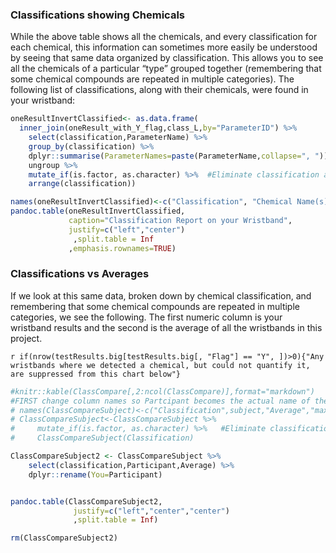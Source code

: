 
### Classifications showing Chemicals

While the above table shows all the chemicals, and every classification for each chemical, this information can sometimes more easily be understood by seeing that same data organized by classification.  This allows you to see all the chemicals of a particular "type" grouped together (remembering that some chemical compounds are repeated in multiple categories).  The following list of classifications, along with their chemicals, were found in your wristband:


```r

oneResultInvertClassified<- as.data.frame(
  inner_join(oneResult_with_Y_flag,class_L,by="ParameterID") %>% 
    select(classification,ParameterName) %>%
    group_by(classification) %>%
    dplyr::summarise(ParameterNames=paste(ParameterName,collapse=", ")) %>%
    ungroup %>%
    mutate_if(is.factor, as.character) %>%  #Eliminate classification as a FACTOR so it sorts correctly
    arrange(classification))

names(oneResultInvertClassified)<-c("Classification", "Chemical Name(s)" )
pandoc.table(oneResultInvertClassified,
             caption="Classification Report on your Wristband",
             justify=c("left","center")
              ,split.table = Inf
             ,emphasis.rownames=TRUE)


```

### Classifications vs Averages

If we look at this same data, broken down by chemical classification, and remembering that some chemical compounds are repeated in multiple categories, we see the following.  The first numeric column is your wristband results and the second is the average of all the wristbands in this project.

`r if(nrow(testResults.big[testResults.big[, "Flag"] == "Y", ])>0){"Any wristbands where we detected a chemical, but could not quantify it, are suppressed from this chart below"}`

```r

#knitr::kable(ClassCompare[,2:ncol(ClassCompare)],format="markdown")
#FIRST change column names so Partcipant becomes the actual name of the subject
# names(ClassCompareSubject)<-c("Classification",subject,"Average","maxFoundAnyOneBand")
# ClassCompareSubject<-ClassCompareSubject %>%
#     mutate_if(is.factor, as.character) %>%   #Eliminate classification as a FACTOR so it sorts correctly
#     ClassCompareSubject(Classification) 

ClassCompareSubject2 <- ClassCompareSubject %>%
    select(classification,Participant,Average) %>%
    dplyr::rename(You=Participant)


pandoc.table(ClassCompareSubject2,
              justify=c("left","center","center")
              ,split.table = Inf)

rm(ClassCompareSubject2)

```

<br>
<br>

